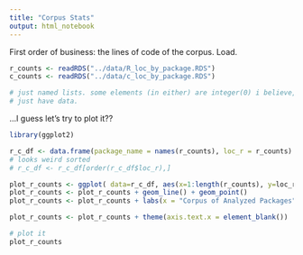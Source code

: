 ```yaml
---
title: "Corpus Stats"
output: html_notebook
---
```


First order of business: the lines of code of the corpus.
Load.

```r
r_counts <- readRDS("../data/R_loc_by_package.RDS")
c_counts <- readRDS("../data/c_loc_by_package.RDS")

# just named lists. some elements (in either) are integer(0) i believe, as some packages
# just have data.
```

...I guess let's try to plot it??

```r
library(ggplot2)

r_c_df <- data.frame(package_name = names(r_counts), loc_r = r_counts)
# looks weird sorted
# r_c_df <- r_c_df[order(r_c_df$loc_r),]

plot_r_counts <- ggplot( data=r_c_df, aes(x=1:length(r_counts), y=loc_r, group=1))
plot_r_counts <- plot_r_counts + geom_line() + geom_point()
plot_r_counts <- plot_r_counts + labs(x = "Corpus of Analyzed Packages", y = "Lines of R Code in Package")

plot_r_counts <- plot_r_counts + theme(axis.text.x = element_blank())

# plot it
plot_r_counts

```
